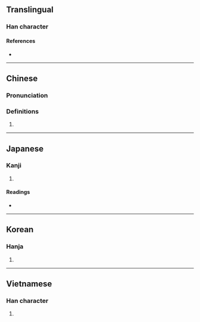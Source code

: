 {{character info/new}}
==Translingual==

===Han character===
{{Han char|rn=9|rad=人|as=09|sn=11|four=22214|canj=OHJG|ids=⿰亻重}}

====References====
* {{Han ref|kx=0109.240|dkj=00832|dj=0233.130|hdz=10192.030|uh=5045|ud=20549|bh=D45C|bd=54364}}

----

==Chinese==
{{zh-forms}}

===Pronunciation===
{{zh-pron
|m=zhòng
|m-s=
|dg=
|c=zung3
|c-t=
|g=
|h=pfs=
|j=
|md=
|mn=
|mn-t=
|w=
|x=
|mc=y
|oc=y
|cat=n
}}

===Definitions===
{{zh-hanzi}}

# {{rfdef|lang=zh}}

----

==Japanese==

===Kanji===
{{ja-kanji|grade=|rs=人09}}

# {{defn|lang=ja|sort=人09}}

====Readings====
* {{ja-readings|on=[[しょう]] (shō), [[しゅ]] (shu), [[とう]] (tō)|kun=[[こども]] (kodomo)}}

----

==Korean==

===Hanja===
{{ko-hanja|hangeul=동|rv=dong|mr=tong}}

# {{defn|lang=ko|sort=人09}}

----

==Vietnamese==

===Han character===
{{vi-hantu|[[chổng]]}}

# {{defn|lang=vi|sort=人09}}
